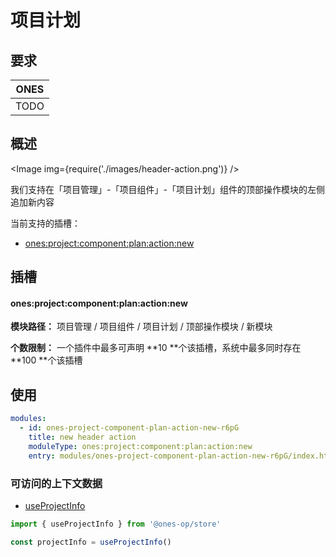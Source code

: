 
# 项目计划

## 要求

| **ONES** |
| :------: |
|   TODO   |

## 概述

<Image img={require('./images/header-action.png')} />

我们支持在「项目管理」-「项目组件」-「项目计划」组件的顶部操作模块的左侧追加新内容

当前支持的插槽：

- [ones:project:component:plan:action:new](#onesprojectcomponentplanactionnew)

## 插槽

#### ones:project:component:plan:action:new

**模块路径：** 项目管理 / 项目组件 / 项目计划 / 顶部操作模块 / 新模块

**个数限制：** 一个插件中最多可声明 **10 **个该插槽，系统中最多同时存在 **100 **个该插槽

## 使用

```yaml
modules:
  - id: ones-project-component-plan-action-new-r6pG
    title: new header action
    moduleType: ones:project:component:plan:action:new
    entry: modules/ones-project-component-plan-action-new-r6pG/index.html
```

### 可访问的上下文数据

- [useProjectInfo](../../../../../../reference/packages/store/store.md#useProjectInfo)

```ts
import { useProjectInfo } from '@ones-op/store'

const projectInfo = useProjectInfo()
```

